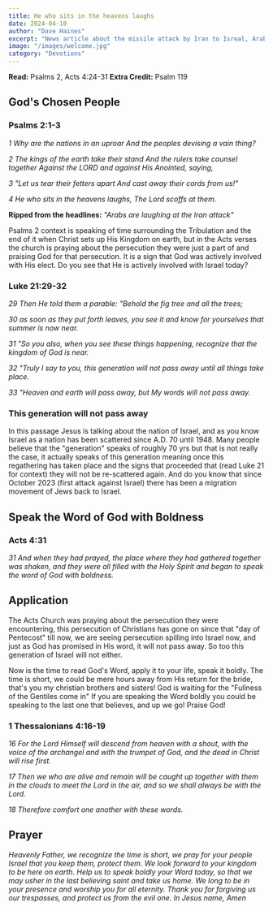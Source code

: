 ```yaml
---
title: He who sits in the heavens laughs
date: 2024-04-10
author: "Dave Haines"
excerpt: "News article about the missile attack by Iran to Isreal, Arab nations laughing"
image: "/images/welcome.jpg"
category: "Devotions"
---
```


**Read:** Psalms 2, Acts 4:24-31
**Extra Credit:** Psalm 119

## God's Chosen People
### Psalms 2:1-3
*1 Why are the nations in an uproar And the peoples devising a vain thing?*

*2 The kings of the earth take their stand And the rulers take counsel together Against the LORD and against His Anointed, saying,*

*3 "Let us tear their fetters apart And cast away their cords from us!"*

*4 He who sits in the heavens laughs, The Lord scoffs at them.*

**Ripped from the headlines:** *"Arabs are laughing at the Iran attack"*

Psalms 2 context is speaking of time surrounding the Tribulation and the end of it when Christ sets up His Kingdom on earth, but in the Acts verses the church is praying about the persecution they were just a part of and praising God for that persecution.  It is a sign that God was actively involved with His elect. Do you see that He is actively involved with Israel today?

### Luke 21:29-32
*29 Then He told them a parable: "Behold the fig tree and all the trees;*

*30 as soon as they put forth leaves, you see it and know for yourselves that summer is now near.*

*31 "So you also, when you see these things happening, recognize that the kingdom of God is near.*

*32 "Truly I say to you, this generation will not pass away until all things take place.*

*33 "Heaven and earth will pass away, but My words will not pass away.*

### This generation will not pass away
In this passage Jesus is talking about the nation of Israel, and as you know Israel as a nation has been scattered since A.D. 70 until 1948.  Many people believe that the "generation" speaks of roughly 70 yrs but that is not really the case, it actually speaks of this generation meaning once this regathering has taken place and the signs that proceeded that (read Luke 21 for context) they will not be re-scattered again. And do you know that since October 2023 (first attack against Israel) there has been a migration movement of Jews back to Israel.


## Speak the Word of God with Boldness
### Acts 4:31
*31 And when they had prayed, the place where they had gathered together was shaken, and they were all filled with the Holy Spirit and began to speak the word of God with boldness.*


## Application
The Acts Church was praying about the persecution they were encountering, this persecution of Christians has gone on since that "day of Pentecost" till now, we are seeing persecution spilling into Israel now, and just as God has promised in His word, it will not pass away.  So too this generation of Israel will not either.



Now is the time to read God's Word, apply it to your life, speak it boldly.  The time is short, we could be mere hours away from His return for the bride, that's you my christian brothers and sisters! God is waiting for the "Fullness of the Gentiles come in"  If you are speaking the Word boldly you could be speaking to the last one that believes, and up we go! Praise God!



### 1 Thessalonians 4:16-19
*16 For the Lord Himself will descend from heaven with a shout, with the voice of the archangel and with the trumpet of God, and the dead in Christ will rise first.*

*17 Then we who are alive and remain will be caught up together with them in the clouds to meet the Lord in the air, and so we shall always be with the Lord.*

*18 Therefore comfort one another with these words.*



## Prayer

*Heavenly Father, we recognize the time is short, we pray for your people Israel that you keep them, protect them.  We look forward to your kingdom to be here on earth.  Help us to speak boldly your Word today, so that we may usher in the last believing saint and take us home.  We long to be in your presence and worship you for all eternity.  Thank you for forgiving us our trespasses, and protect us from the evil one. In Jesus name, Amen*
